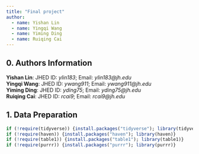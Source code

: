 ```yaml
---
title: "Final project"
author:
  - name: Yishan Lin
  - name: Yingqi Wang
  - name: Yiming Ding
  - name: Ruiqing Cai
---
```


## 0. Authors Information

**Yishan Lin**: JHED ID: *ylin183*; Email: *ylin183\@jh.edu*\
**Yingqi Wang**: JHED ID: *ywang911*; Email: *ywang911\@jh.edu*\
**Yiming Ding**: JHED ID: *yding75*; Email: *yding75\@jh.edu*\
**Ruiqing Cai**: JHED ID: *rcai9*; Email: *rcai9\@jh.edu*

## 1. Data Preparation

```r
if (!require(tidyverse)) {install.packages("tidyverse"); library(tidyverse)}
if (!require(haven)) {install.packages("haven"); library(haven)}
if (!require(table1)) {install.packages("table1"); library(table1)}
if (!require(purrr)) {install.packages("purrr"); library(purrr)}
```
